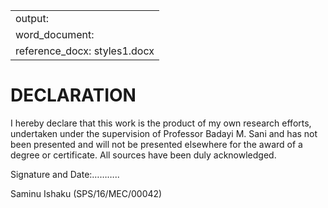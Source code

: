 
---
output:
  word_document: 
    reference_docx: styles1.docx
---

# DECLARATION

I hereby declare that this work is the product of my own research efforts, undertaken under the supervision of Professor Badayi M. Sani and has not been presented and will not be presented elsewhere for the award of a degree or certificate. All sources have been duly acknowledged.

Signature and Date:...........

Saminu Ishaku (SPS/16/MEC/00042)